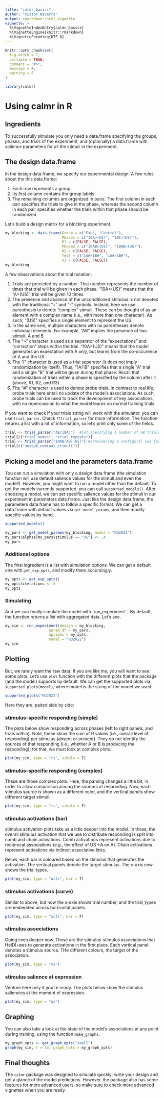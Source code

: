 ```yaml
---
title: "calmr_basics"
author: "Victor Navarro"
output: rmarkdown::html_vignette
vignette: >
  %\VignetteIndexEntry{calmr_basics}
  %\VignetteEngine{knitr::rmarkdown}
  %\VignetteEncoding{UTF-8}
---
```


```r
knitr::opts_chunk$set(
  fig.width = 7,
  collapse = TRUE,
  comment = "#>",
  message = F,
  warning = F
)
```

```r
library(calmr)
```

# Using calmr in R

## Ingredients

To successfully simulate you only need a data.frame specifying the groups, phases, and trials of the experiment, and (optionally) a data.frame with salience parameters for all the stimuli in the experiment.

## The design data.frame

In the design data.frame, we specify our experimental design. A few rules about the this data.frame:

1. Each row represents a group.
2. Its first column contains the group labels.
3. The remaining columns are organized in pairs. The first column in each pair specifies the trials to give in the phase, whereas the second column in each pair specifies whether the trials within that phase should be randomized.

Let's build a design matrix for a blocking experiment.

```r

my_blocking <- data.frame(Group = c("Exp", "Control"),
                          Phase1 = c("10A>(US)", "10C>(US)"),
                          R1 = c(FALSE, FALSE),
                          Phase2 = c("10AB>(US)", "10AB>(US)"),
                          R2 = c(FALSE, FALSE),
                          Test = c("1A#/1B#", "1A#/1B#"),
                          R3 = c(FALSE, FALSE))
my_blocking
```

A few observations about the trial notation:

1. Trials are preceded by a number. That number represents the number of times that trial will be given in each phase. "10A>(US)" means that the "A>(US)" trial will be given 10 times.
2. The presence and absence of the unconditioned stimulus is not denoted with the traditional "+" and "-" symbols. Instead, here we use parenthesis to denote "complex" stimuli. These can be thought of as an element with a complex name (i.e., with more than one character). As such, "(US)" specifies a single element to represent the US.
3. In the same vein, multiple characters with no parentheses denote individual elements. For example, "AB" implies the presence of two stimuli, A and B.
4. The ">" character is used as a separator of the "expectations" and "correction" steps within the trial. "10A>(US)" means that the model generates an expectation with A only, but learns from the co-occurence of A and the US.
5. The "/" character is used as a trial separator (it does not imply randomization by itself). Thus, "1A/1B" specifies that a single "A" trial and a single "B" trial will be given during that phase. Recall that randomization of trials within a phase is specified by the column after it (above, R1, R2, and R3).
6. The "#" character is used to denote probe trials. In contrast to real life, probe trials here entail no update of the model's associations. As such, probe trials can be used to track the development of key associations, with no repercussion to what the model learns on normal training trials.

If you want to check if your trials string will work with the simulator, you can use `trial_parser`. Check `??trial_parser` for more information. The function returns a list with a lot of information, so let's print only some of the fields.

```r
trial <- trial_parser("AB/10AC")  #not specifying a number of AB trials. Bad practice!
trial[c("trial_names", "trial_repeats")]
trial <- trial_parser("10AB(AB)(US)") #considering a configural cue for elements AB
trial[c("unique_nominal_stimuli")]

```


## Picking a model and the parameters data.frame

You can run a simulation with only a design data.frame (the simulation function will use default salience values for the stimuli and even the model!). However, you might want to run a model other than the default. To get the models currently supported, you can call `supported_models()`. After choosing a model, we can set specific salience values for the stimuli in our experiment in parameters data.frame. Just like the design data.frame, the parameters data.frame has to follow a specific format. We can get a data.frame with default values via `get_model_params`, and then modify specific values by hand.

```r
supported_models()

my_pars <- get_model_params(my_blocking, model = "HD2022")
my_pars$alphas[my_pars$stimulus == "US"] <- .4
my_pars
```

### Additional options

The final ingredient is a list with simulation options. We can get a default one with `get_exp_opts`, and modify them accordingly.

```r
my_opts <- get_exp_opts()
my_opts$iterations <- 3
my_opts

```

### Simulating

And we can finally simulate the model with `run_experiment``. By default, the function returns a list with aggregated data. Let's see.

```r
my_sim <- run_experiment(design = my_blocking,
                    param_df = my_pars,
                    options = my_opts,
                    model = "HD2022")
my_sim

```

## Plotting

But, we rarely want the raw data. If you are like me, you will want to see some plots. Let's use `plot` function with the different plots that the package (and the model) supports by default. We can get the supported plots via `supported_plots(model)`, where model is the string of the model we used.

```r
supported_plots("HD2022")
```


Here they are, paired side by side:

### stimulus-specific responding (simple)

The plots below show responding across phases (left to right panels, and trials within). Note, these show the sum of R values (i.e., overall level of responding) per stimulus (absent or present). They do not identify the sources of that responding (i.e., whether A or B is producing the responding); for that, we must look at complex plots.

```r
plot(my_sim, type = "rs", simple = T)
```

### stimulus-specific responding (complex)

These are those complex plots. Here, the parsing changes a little bit, in order to allow comparison among the sources of responding. Now, each stimulus source is shown as a different color, and the vertical panels show different target stimuli.

```r
plot(my_sim, type = "rs", simple = F)
```


### stimulus activations (bar)

stimulus activation plots take us a little deeper into the model. In these, the overall stimulus activation that we use to distribute responding is split into comb and chain activations. Comb activations represent activations due to reciprocal associations (e.g., the effect of US->A on A). Chain activations represent activations via indirect associative links.

Below, each bar is coloured based on the stimulus that generates the activation. The vertical panels denote the target stimulus. The x-axis now shows the trial types.

```r
plot(my_sim, type = "acts", bar = T)
```

### stimulus activations (curve)

Similar to above, but now the x-axis shows trial number, and the trial_types are embedded across horizontal panels.


```r
plot(my_sim, type = "acts", bar = F)
```

### stimulus associations

Going even deeper now. These are the stimulus-stimulus associations that HeiDI uses to generate activations in the first place. Each vertical panel denotes a stimulus source. THe different colours, the target of the association.

```r
plot(my_sim, type = "vs")
```

### stimulus salience at expression

Venture here only if you're ready. The plots below show the stimulus saliencies at the moment of expression.

```r
plot(my_sim, type = "as")
```

## Graphing

You can also take a look at the state of the model's associations at any point during training, using the function `make_graphs`.

```r
my_graph_opts <- get_graph_opts("small")
graph(my_sim, t = 10, graph_opts = my_graph_opts)
```

## Final thoughts

The `calmr` package was designed to simulate quickly; write your design and get a glance of the model predictions. However, the package also has some features for more advanced users, so make sure to check more advanced vignettes when you are ready.
